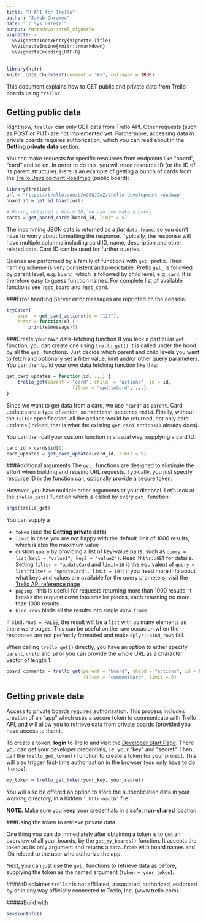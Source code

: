 ```yaml
---
title: "R API for Trello"
author: "Jakub Chromec"
date: "`r Sys.Date()`"
output: rmarkdown::html_vignette
vignette: >
  %\VignetteIndexEntry{Vignette Title}
  %\VignetteEngine{knitr::rmarkdown}
  %\VignetteEncoding{UTF-8}
---
```


```r
library(httr)
knitr::opts_chunk$set(comment = "#>", collapse = TRUE)
```

This document explains how to GET public and private data from Trello boards using `trellor`.

Getting public data
-------------------

Right now, `trellor` can only GET data from Trello API. Other requests (such as POST or PUT) are not implemented yet. Furthermore, accessing data in private boards requires authorization, which you can read about in the **Getting private data** section.

You can make requests for specific resources from endpoints like "board", "card" and so on. In order to do this, you will need resource ID (or the ID of its parent structure). Here is an example of getting a bunch of cards from the [Trello Development Roadmap](https://trello.com/b/nC8QJJoZ/trello-development-roadmap) (public board):

```r
library(trellor)
url = "https://trello.com/b/nC8QJJoZ/trello-development-roadmap"
board_id = get_id_board(url)

# Having obtained a board ID, we can now make a query:
cards = get_board_cards(board_id, limit = 5)
```

The incomming JSON data is returned as a *flat* `data.frame`, so you don't have to worry about formatting the response. Typically, the response will have multiple columns including card ID, name, description and other related data. Card ID can be used for further queries.

Queries are performed by a family of functions with `get_` prefix. Their naming scheme is very consistent and predictable. Prefix `get_` is followed by parent level, e.g. `board_` which is followed by child level, e.g. `card`. It is therefore easy to guess function names. For complete list of available functions see `?get_board` and `?get_card`.

###Error handling
Server error messages are reprinted on the console.

```r
tryCatch(
    expr  = get_card_actions(id = "123"),
    error = function(e) {
        print(e$message)})
```

###Create your own data-fetching function
If you lack a particular `get_` function, you can create one using `trello_get()` It is called under the hood by all the `get_` functions. Just decide which parent and child levels you want to fetch and optionally set a filter value, limit and/or other query parameters. You can then build your own data fetching function like this:

```r
get_card_updates = function(id, ...) {
    trello_get(parent = "card", child  = "actions", id = id, 
                        filter = "updateCard", ...)
}
```

Since we want to get data from a card, we use `"card"` as `parent`. Card updates are a type of action, so `"actions"` becomes `child`. Finally, without the `filter` specification, all the actions would be returned, not only card updates (indeed, that is what the existing `get_card_actions()` already does).

You can then call your custom function in a usual way, supplying a card ID:

```r
card_id = cards$id[1]
card_updates = get_card_updates(card_id, limit = 5)
```

###Additional arguments
The `get_` functions are designed to eliminate the effort when building and reusing URL requests. Typically, you just specify resource ID in the function call, optionally provide a secure token.

However, you have multiple other arguments at your disposal. Let's look at the `trello_get()` function which is called by every `get_` function:

```r
args(trello_get)
```

You can supply a 

* `token` (see the __Getting private data__)
* `limit` in case you are not happy with the default limit of 1000 results, which is also the maximum value
* custom `query` by providing a list of key-value pairs, such as `query = list(key1 = "value1", key2 = "value2")`. Read `?httr::GET` for details. Setting `filter = "updateCard` and `limit=10` is the equivalent of `query = list(filter = "updateCard", limit = 10)`; if you need more info about what keys and values are available for the query prameters, visit the [Trello API reference page](https://developers.trello.com/advanced-reference)
* `paging` - this is useful for requests returning more than 1000 results; it breaks the request down into smaller pieces, each returning no more than 1000 results
* `bind.rows` binds all the results into single `data.frame`

If `bind.rows = FALSE`, the result will be a `list` with as many elements as there were pages. This can be useful on the rare occasion when the responses are not perfectly formatted and make `dplyr::bind_rows` fail.

When calling `trello_get()` directly, you have an option to either specify `parent`, `child` and `id` or you can provide the whole URL as a character vector of length 1.

```r
board_comments = trello_get(parent = "board", child = "actions", id = board_id,
                            filter = "commentCard", limit = 5)
```

Getting private data
----------------------

Access to private boards requires authorization. This process includes creation of an "app" which uses a secure token to communicate with Trello API, and will allow you to retrieve data from private boards (provided you have access to them).

To create a token, **login** to Trello and visit the [Developer Start Page](https://developers.trello.com/get-started/start-building#connect). There you can get your developer credentials, i.e. your "key" and "secret". Then, call the `trello_get_token()` function to create a token for your project. This will also trigger first-time authorization in the browser (you only have to do it once):

```r
my_token = trello_get_token(your_key, your_secret)
```

You will also be offered an option to store the authentication data in your working directory, in a hidden `'.httr-oauth'` file.

**NOTE.** Make sure you keep your credentials in a **safe, non-shared** location.

###Using the token to retrieve private data

One thing you can do immediately after obtaining a token is to get an overview of all your boards, by the `get_my_boards()` function. It accepts the token as its only argument and returns a `data.frame` with board names and IDs related to the user who authorize the app.

Next, you can just use the `get_` functions to retrieve data as before, supplying the token as the named argument (`token = your_token`).

#####Disclaimer
`trellor` is not affiliated, associated, authorized, endorsed by or in any way officially connected to Trello, Inc. (www.trello.com).

#####Build with

```r
sessionInfo()
```

